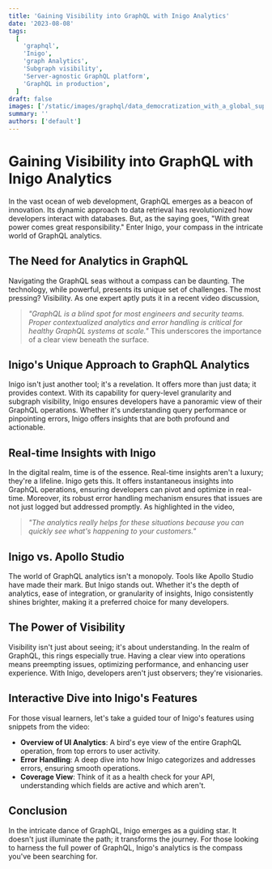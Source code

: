 ```yaml
---
title: 'Gaining Visibility into GraphQL with Inigo Analytics'
date: '2023-08-08'
tags:
  [
    'graphql',
    'Inigo',
    'graph Analytics',
    'Subgraph visibility',
    'Server-agnostic GraphQL platform',
    'GraphQL in production',
  ]
draft: false
images: ['/static/images/graphql/data_democratization_with_a_global_supergraph.png']
summary: ''
authors: ['default']
---
```


# Gaining Visibility into GraphQL with Inigo Analytics

In the vast ocean of web development, GraphQL emerges as a beacon of innovation. Its dynamic approach to data retrieval has revolutionized how developers interact with databases. But, as the saying goes, "With great power comes great responsibility." Enter Inigo, your compass in the intricate world of GraphQL analytics.

## The Need for Analytics in GraphQL

Navigating the GraphQL seas without a compass can be daunting. The technology, while powerful, presents its unique set of challenges. The most pressing? Visibility. As one expert aptly puts it in a recent video discussion,

> _"GraphQL is a blind spot for most engineers and security teams. Proper contextualized analytics and error handling is critical for healthy GraphQL systems at scale."_
> This underscores the importance of a clear view beneath the surface.

## Inigo's Unique Approach to GraphQL Analytics

Inigo isn't just another tool; it's a revelation. It offers more than just data; it provides context. With its capability for query-level granularity and subgraph visibility, Inigo ensures developers have a panoramic view of their GraphQL operations. Whether it's understanding query performance or pinpointing errors, Inigo offers insights that are both profound and actionable.

## Real-time Insights with Inigo

In the digital realm, time is of the essence. Real-time insights aren't a luxury; they're a lifeline. Inigo gets this. It offers instantaneous insights into GraphQL operations, ensuring developers can pivot and optimize in real-time. Moreover, its robust error handling mechanism ensures that issues are not just logged but addressed promptly. As highlighted in the video,

> _"The analytics really helps for these situations because you can quickly see what's happening to your customers."_

## Inigo vs. Apollo Studio

The world of GraphQL analytics isn't a monopoly. Tools like Apollo Studio have made their mark. But Inigo stands out. Whether it's the depth of analytics, ease of integration, or granularity of insights, Inigo consistently shines brighter, making it a preferred choice for many developers.

## The Power of Visibility

Visibility isn't just about seeing; it's about understanding. In the realm of GraphQL, this rings especially true. Having a clear view into operations means preempting issues, optimizing performance, and enhancing user experience. With Inigo, developers aren't just observers; they're visionaries.

## Interactive Dive into Inigo's Features

For those visual learners, let's take a guided tour of Inigo's features using snippets from the video:

- **Overview of UI Analytics**: A bird's eye view of the entire GraphQL operation, from top errors to user activity.
- **Error Handling**: A deep dive into how Inigo categorizes and addresses errors, ensuring smooth operations.
- **Coverage View**: Think of it as a health check for your API, understanding which fields are active and which aren't.

## Conclusion

In the intricate dance of GraphQL, Inigo emerges as a guiding star. It doesn't just illuminate the path; it transforms the journey. For those looking to harness the full power of GraphQL, Inigo's analytics is the compass you've been searching for.

<BlogNewsletterForm title="Get twice as much done with a fifth of the code." />
